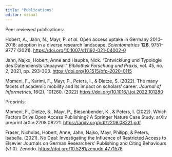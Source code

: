 ```yaml
---
title: "Publications"
editor: visual
---
```


Peer reviewed publications:

Hobert, A., Jahn, N., Mayr, P. *et al.* Open access uptake in Germany 2010--2018: adoption in a diverse research landscape. *Scientometrics* **126**, 9751--9777 (2021). <https://doi.org/10.1007/s11192-021-04002-0>

Jahn, Najko, Hobert, Anne and Haupka, Nick. "Entwicklung und Typologie des Datendiensts Unpaywall" *Bibliothek Forschung und Praxis*, vol. 45, no. 2, 2021, pp. 293-303. <https://doi.org/10.1515/bfp-2020-0115>

Momeni, F., Karimi, F., Mayr, P., Peters, I., & Dietze, S. (2022). The many facets of academic mobility and its impact on scholars' career. *Journal of Informetrics*, 16(2), 101280. (2022) <https://doi.org/10.1016/j.joi.2022.101280>

Preprints:

Momeni, F., Dietze, S., Mayr, P., Biesenbender, K., & Peters, I. (2022). Which Factors Drive Open Access Publishing? A Springer Nature Case Study. arXiv preprint arXiv:2208.08221. <https://arxiv.org/pdf/2208.08221.pdf>

Fraser, Nicholas, Hobert, Anne, Jahn, Najko, Mayr, Philipp, & Peters, Isabella. (2021). No Deal: Investigating the Influence of Restricted Access to Elsevier Journals on German Researchers' Publishing and Citing Behaviours (v1.0). Zenodo. <https://doi.org/10.5281/zenodo.4771576>
